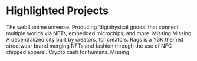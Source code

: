 
# Highlighted Projects

<Grid>
  <GridBlock title="Azuki" href="https://www.azuki.com/">
    The web3 anime universe.
  </GridBlock>
  <GridBlock title="Metafactory" href="https://www.metafactory.ai/poo">
    Producing ‘digiphysical goods’ that connect multiple worlds via NFTs,
    embedded microchips, and more.
  </GridBlock>
  <GridBlock title="Poolsuite" href="https://poolsuite.net/">
    Missing
  </GridBlock>
  <GridBlock title="OCR" href="">
    Missing
  </GridBlock>
  <GridBlock title="CabinDAO" href="https://www.cabin.city/">
    A decentralized city built by creators, for creators.
  </GridBlock>
  <GridBlock title="Rags" href="https://rags.cool/">
    Rags is a Y3K themed streetwear brand merging NFTs and fashion through the
    use of NFC chipped apparel.
  </GridBlock>
  <GridBlock title="KONG Cash" href="https://kong.cash/">
    Crypto cash for humans.
  </GridBlock>
  <GridBlock title="KONG Land" href="https://kong.land">
    Missing
  </GridBlock>
</Grid>
